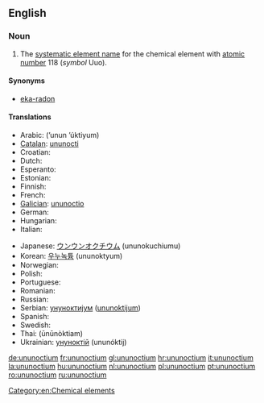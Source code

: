 ==English==
{{elements|Uuo|ununseptium|Uus|ununennium|Uue}}

===Noun===
{{en-noun|-}}
{{wikipedia}}

# The [[systematic element name]] for the chemical element with [[atomic number]] 118 (''symbol'' Uuo).

====Synonyms====
* [[eka-radon]]

====Translations====
{{trans-top|chemical element}}
* Arabic: {{Arab|[[أنون أوكتيوم]]}} (’unun ’úktiyum) {{m}}
* [[Catalan]]: [[ununocti]] {{m}}
* Croatian: {{t+|hr|ununoktij|m}}
* Dutch: {{t+|nl|ununoctium|n}}
* Esperanto: {{t-|eo|ununoktio|xs=Esperanto}}
* Estonian: {{t-|et|ununoktium}}
* Finnish: {{t-|fi|ununoktium}}
* French: {{t+|fr|ununoctium|m}}
* [[Galician]]: [[ununoctio]] {{m}}
* German: {{t+|de|Ununoctium|n}}
* Hungarian: {{t+|hu|ununoctium}}
* Italian: {{t+|it|ununoctio|m}}
{{trans-mid}}
* Japanese: [[ウンウンオクチウム]] (ununokuchiumu)
* Korean: [[우누녹튬]] (ununoktyum)
* Norwegian: {{t-|no|ununoctium}}
* Polish: {{t+|pl|ununoctium|m}}
* Portuguese: {{t+|pt|ununóctio|m}}
* Romanian: {{t+|ro|ununoctiu|n}}
* Russian: {{t+|ru|унуноктий|m|tr=ununóktij}}
* Serbian: [[унуноктијум]] ([[ununoktijum]]) {{m}}
* Spanish: {{t+|es|ununoctio|m}}
* Swedish: {{t-|sv|ununoctium}}
* Thai: {{Thai|[[อูนอูนออกเทียม]]}} (ūnūnòktiam)
* Ukrainian: [[унуноктій]] (ununóktij) {{m}}
{{trans-bottom}}

[[Category:en:Chemical elements]]

[[de:ununoctium]]
[[fr:ununoctium]]
[[gl:ununoctium]]
[[hr:ununoctium]]
[[it:ununoctium]]
[[la:ununoctium]]
[[hu:ununoctium]]
[[nl:ununoctium]]
[[pl:ununoctium]]
[[pt:ununoctium]]
[[ro:ununoctium]]
[[ru:ununoctium]]